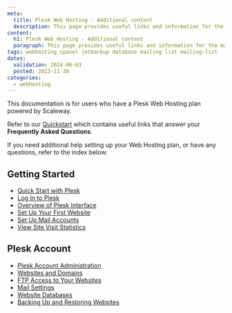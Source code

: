 ```yaml
---
meta:
  title: Plesk Web Hosting - Additional content
  description: This page provides useful links and information for the management and configuration of your Plesk Web Hosting plan.
content:
  h1: Plesk Web Hosting - Additional content
  paragraph: This page provides useful links and information for the management and configuration of your Plesk Web Hosting plan.
tags: webhosting cpanel jetbackup database mailing list mailing-list
dates:
  validation: 2024-06-03
  posted: 2023-11-30
categories:
  - webhosting
---
```


<Message type="note">
  This documentation is for users who have a Plesk Web Hosting plan powered by Scaleway.
</Message>

Refer to our [Quickstart](/managed-services/webhosting/quickstart) which contains useful links that answer your **Frequently Asked Questions**.

If you need additional help setting up your Web Hosting plan, or have any questions, refer to the index below:

## Getting Started
   - [Quick Start with Plesk](https://docs.plesk.com/en-US/obsidian/customer-guide/quick-start-with-plesk.69259/)
   - [Log In to Plesk](https://docs.plesk.com/en-US/obsidian/customer-guide/quick-start-with-plesk/log-in-to-plesk.77963/)
   - [Overview of Plesk Interface](https://docs.plesk.com/en-US/obsidian/customer-guide/quick-start-with-plesk/overview-of-plesk-interface.74282/)
   - [Set Up Your First Website](https://docs.plesk.com/en-US/obsidian/customer-guide/quick-start-with-plesk/set-up-your-first-website.64639/)
   - [Set Up Mail Accounts](https://docs.plesk.com/en-US/obsidian/customer-guide/quick-start-with-plesk/set-up-mail-accounts.69276/)
   - [View Site Visit Statistics](https://docs.plesk.com/en-US/obsidian/customer-guide/quick-start-with-plesk/view-site-visit-statistics.69283/)

## Plesk Account
   - [Plesk Account Administration](https://docs.plesk.com/en-US/obsidian/customer-guide/customer-account-administration.69297/)
   - [Websites and Domains](https://docs.plesk.com/en-US/obsidian/administrator-guide/website-management/websites-and-domains.70613/)
   - [FTP Access to Your Websites](https://docs.plesk.com/en-US/obsidian/administrator-guide/website-management/ftp-access-to-your-websites.69544/)
   - [Mail Settings](https://docs.plesk.com/en-US/obsidian/customer-guide/mail-settings.69551/)
   - [Website Databases](https://docs.plesk.com/en-US/obsidian/customer-guide/website-databases.69535/)
   - [Backing Up and Restoring Websites](https://docs.plesk.com/en-US/obsidian/customer-guide/backing-up-and-restoring-websites.69566/)